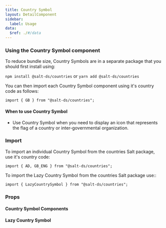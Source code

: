 ```yaml
---
title: Country Symbol
layout: DetailComponent
sidebar:
  label: Usage
data:
  $ref: ./#/data
---
```


### Using the Country Symbol component

To reduce bundle size, Country Symbols are in a separate package that you should first install using:

`npm install @salt-ds/countries` or `yarn add @salt-ds/countries`

You can then import each Country Symbol component using it's country code as follows:

`import { GB } from "@salt-ds/countries";`

#### When to use Country Symbol

- Use Country Symbol when you need to display an icon that represents the flag of a country or inter-governmental organization.

### Import

To import an individual Country Symbol from the countries Salt package, use it's country code:

```
import { AD, GB_ENG } from "@salt-ds/countries";
```

To import the Lazy Country Symbol from the countries Salt package use::

```
import { LazyCountrySymbol } from "@salt-ds/countries";
```

### Props

#### Country Symbol Components

<PropsTable packageName="countries" componentName="CountrySymbol" />

#### Lazy Country Symbol

<PropsTable packageName="countries" componentName="LazyCountrySymbol" />
